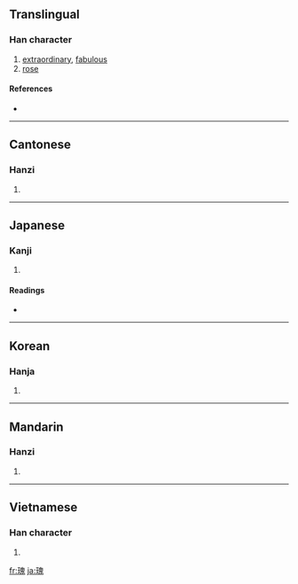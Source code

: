 ==Translingual==

===Han character===
{{Han char|rn=96|rad=玉|as=10|sn=14|four=1611<sub>3</sub>|canj=一土竹山戈 (MGHUI)}}

# [[extraordinary]], [[fabulous]]
# [[rose]]

====References====
* {{Han ref|kx=0739.160|dkj=21164|dj=1149.210|hdz=21127.060|uh=7470|ud=29808|bh=BAC0|bd=47808}}

----

==Cantonese==

===Hanzi===
{{yue-hanzi|jyut=|y=gwai1, gwai3}}

# {{defn|Cantonese}}

----

==Japanese==

===Kanji===
{{ja-kanji|grade=|rs=玉10}}

# {{defn|Japanese}}

====Readings====
* {{ja-readings|on=[[かい]] (kai)|kun=[[おおきい]] (ookii), [[すぐれる]] (sugureru), [[うつくしい]] (utsukushii)|nanori=}}

----

==Korean==

===Hanja===
{{ko-hanja|hangeul=괴|eumhun=|rv=goe|mr=koe|y=koy}}

# {{defn|Korean}}

----

==Mandarin==

===Hanzi===
{{cmn-hanzi|pin=[[guī]] ([[gui1]])|wg=kuei<sup>1</sup>}}

# {{defn|Mandarin}}

----

==Vietnamese==

===Han character===
{{vi-hantu|[[côi]], [[khôi]]}}

# {{defn|Vietnamese}}

[[fr:瑰]]
[[ja:瑰]]
